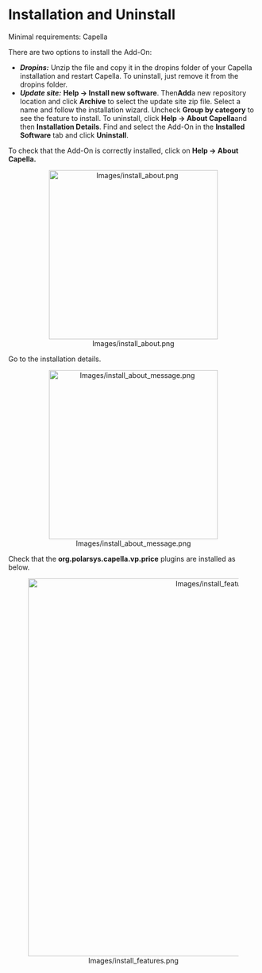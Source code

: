 <!--
  Copyright (c) 2022 THALES GLOBAL SERVICES.
  This program and the accompanying materials are made available under the
  terms of the Eclipse Public License 2.0 which is available at
  http://www.eclipse.org/legal/epl-2.0
  
  SPDX-License-Identifier: EPL-2.0

  Contributors:
       Thales - initial API and implementation
-->
=Installation and Uninstall=

Minimal requirements: Capella

There are two options to install the Add-On:

* '''''Dropins:''''' Unzip the file and copy it in the dropins folder of your Capella installation and restart Capella. To uninstall, just remove it from the dropins folder.
* '''''Update site:''''' '''Help -&gt; Install new software'''. Then''' Add '''a new repository location and click '''Archive''' to select the update site zip file. Select a name and follow the installation wizard. Uncheck '''Group by category''' to see the feature to install. To uninstall, click '''Help -&gt; About Capella '''and then '''Installation Details'''. Find and select the Add-On in the '''Installed Software''' tab and click '''Uninstall'''.

To check that the Add-On is correctly installed, click on '''Help -&gt; About Capella.'''

<center>[[Image:Images/install_about.png|340px]]</center>

Go to the installation details.

<center>[[Image:Images/install_about_message.png|340px]]</center>

Check that the ''' org.polarsys.capella.vp.price''' plugins are installed as below.

<center>[[Image:Images/install_features.png|760px]]</center>

